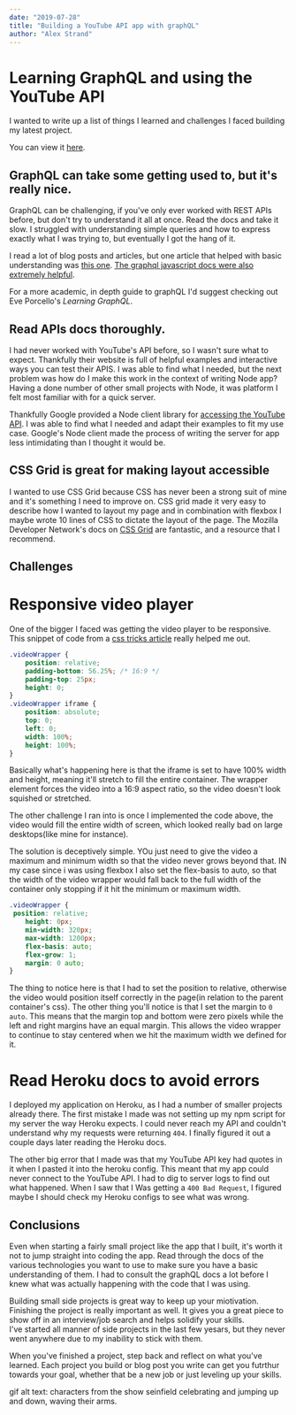 ```yaml
---
date: "2019-07-28"
title: "Building a YouTube API app with graphQL"
author: "Alex Strand"
---
```


# Learning GraphQL and using the YouTube API

I wanted to write up a list of things I learned and challenges I faced building my latest project.

You can view it [here](https://lofi-hiphop-videos.herokuapp.com/).

## GraphQL can take some getting used to, but it's really nice. 
GraphQL can be challenging, if you've only ever worked with REST APIs before, but don't try to understand it all at once. 
Read the docs and take it slow. I struggled with understanding simple queries and how to express exactly what I was trying to, but eventually I got the hang of it. 

I read a lot of blog posts and articles, but one article that helped with basic understanding was [this one](https://www.robinwieruch.de/react-with-graphql-tutorial/). [The graphql javascript docs were also extremely helpful](https://graphql.org/graphql-js/). 

For a more academic, in depth guide to graphQL I'd suggest checking out Eve Porcello's *Learning GraphQL*.

## Read APIs docs thoroughly.

I had never worked with YouTube's API before, so I wasn't sure what to expect. 
Thankfully their website is full of helpful examples and interactive ways you can test their APIS. 
I was able to find what I needed, but the next problem was how do I make this work in the context of writing Node app?
Having a done number of other small projects with Node, it was platform I felt most familiar with for a quick server. 

Thankfully Google provided a Node client library for [accessing the YouTube API](https://github.com/googleapis/google-api-nodejs-client). 
I was able to find what I needed and adapt their examples to fit my use case. Google's Node client made the process of writing the server for app less intimidating than I thought it would be. 

## CSS Grid is great for making layout accessible
I wanted to use CSS Grid because CSS has never been a strong suit of mine and it's something I need to improve on. CSS grid made it very easy to describe how I wanted to layout my page and in combination with flexbox I maybe wrote 10 lines of CSS to dictate the layout of the page. The Mozilla Developer Network's docs on [CSS Grid]() are fantastic, and a resource that I recommend. 

## Challenges
# Responsive video player
One of the bigger I faced was getting the video player to be responsive. This snippet of code from a [css tricks article](https://css-tricks.com/NetMag/FluidWidthVideo/Article-FluidWidthVideo.php) really helped me out. 


```css
.videoWrapper {
	position: relative;
	padding-bottom: 56.25%; /* 16:9 */
	padding-top: 25px;
	height: 0;
}
.videoWrapper iframe {
	position: absolute;
	top: 0;
	left: 0;
	width: 100%;
	height: 100%;
}
```
Basically what's happening here is that the iframe is set to have 100% width and height, meaning it'll stretch to fill the entire container. The wrapper element forces the video into a 16:9 aspect ratio, so the video doesn't look squished or stretched. 

The other challenge I ran into is once I implemented the code above, the video would fill the entire width of screen, which looked really bad on large desktops(like mine for instance). 

The solution is deceptively simple. YOu just need to give the video a maximum and minimum width so that the video never grows beyond that. 
IN my case since i was using flexbox I also set the flex-basis to auto, so that the width of the video wrapper would fall back to the full width of the container only stopping if it hit the minimum or maximum width. 

```css
.videoWrapper {
 position: relative;
    height: 0px;
    min-width: 320px;
    max-width: 1200px;
    flex-basis: auto;
    flex-grow: 1;
    margin: 0 auto;
}
```
The thing to notice here is that I had to set the position to relative, otherwise the video would position itself correctly in the page(in relation to the parent container's css). 
The other thing you'll notice is that I set the margin to `0 auto`. This means that the margin top and bottom were zero pixels while the left and right margins have an equal margin. This allows the video wrapper to continue to stay centered when we hit the maximum width we defined for it. 

# Read Heroku docs to avoid errors
I deployed my application on Heroku, as I had a number of smaller projects already there. The first mistake I made was not setting up my npm script for my server the way Heroku expects. I could never reach my API and couldn't understand why my requests were returning `404`. I finally figured it out a couple days later reading the Heroku docs. 

The other big error that I made was that my YouTube API key had quotes in it when I pasted it into the heroku config. This meant that my app could never connect to the YouTube API. I had to dig to server logs to find out what happened. When I saw that I Was getting a `400 Bad Request`, I figured maybe I should check my Heroku configs to see what was wrong. 

## Conclusions 
Even when starting a fairly small project like the app that I built, it's worth it not to jump straight into coding the app. Read through the docs of the various technologies you want to use to make sure you have a basic understanding of them. 
I had to consult the graphQL docs a lot before I knew what was actually happening with the code that I was using. 

Building small side projects is great way to keep up your miotivation. Finishing the project is really important as well. It gives you a great piece to show off in an interview/job search and helps solidify your skills.  
I've started all manner of side projects in the last few yesars, but they never went anywhere due to my inability to stick with them. 

When you've finished a project, step back and reflect on what you've learned. 
Each project you build or blog post you write can get you futrthur towards your goal, whether that be a new job or just leveling up your skills. 

gif alt text: characters from the show seinfield celebrating and jumping up and down, waving their arms.
<GifPlayer gif="https://media.giphy.com/media/12UlfHpF05ielO/source.gif" 
 />
